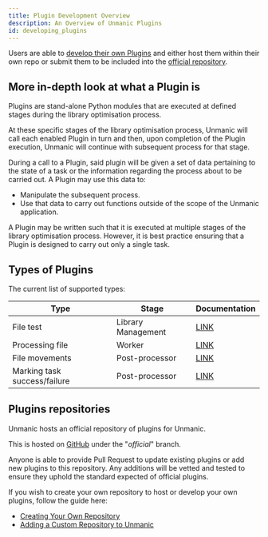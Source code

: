 ```yaml
---
title: Plugin Development Overview
description: An Overview of Unmanic Plugins
id: developing_plugins
---
```


Users are able to [develop their own Plugins](/docs/development/writing_plugins/introduction)
and either host them within their own repo or submit them to be included into the 
[official repository](https://github.com/Unmanic/unmanic-plugins/tree/official).


## More in-depth look at what a Plugin is

Plugins are stand-alone Python modules that are executed at defined stages during
the library optimisation process.

At these specific stages of the library optimisation process, Unmanic will call
each enabled Plugin in turn and then, upon completion of the Plugin execution,
Unmanic will continue with subsequent process for that stage.

During a call to a Plugin, said plugin will be given a set of data pertaining to the state 
of a task or the information regarding the process about to be carried out. 
A Plugin may use this data to:

  - Manipulate the subsequent process.
  - Use that data to carry out functions outside of the scope of the Unmanic application.

A Plugin may be written such that it is executed at multiple stages of the library
optimisation process. However, it is best practice ensuring that a Plugin is designed to carry out
only a single task.


## Types of Plugins

The current list of supported types:

| Type                         | Stage              | Documentation                                                  |
|------------------------------|--------------------|----------------------------------------------------------------|
| File test                    | Library Management | [LINK](/docs/development/writing_plugins/plugin_runner_types#library-management---file-test) |
| Processing file              | Worker             | [LINK](/docs/development/writing_plugins/plugin_runner_types#worker---processing-file) |
| File movements               | Post-processor     | [LINK](/docs/development/writing_plugins/plugin_runner_types#post-processor---file-movements) |
| Marking task success/failure | Post-processor     | [LINK](/docs/development/writing_plugins/plugin_runner_types#post-processor---marking-task-successfailure) |


## Plugins repositories

Unmanic hosts an official repository of plugins for Unmanic.

This is hosted on [GitHub](https://github.com/Unmanic/unmanic-plugins/tree/official) under the "*official*" branch.

Anyone is able to provide Pull Request to update existing plugins or add new plugins to this repository.
Any additions will be vetted and tested to ensure they uphold the standard expected of official plugins.

If you wish to create your own repository to host or develop your own plugins, follow the guide here:

* [Creating Your Own Repository](/docs/development/plugin_repos/creating_your_own_repo)
* [Adding a Custom Repository to Unmanic](/docs/plugins/adding_a_custom_plugin_repo)




